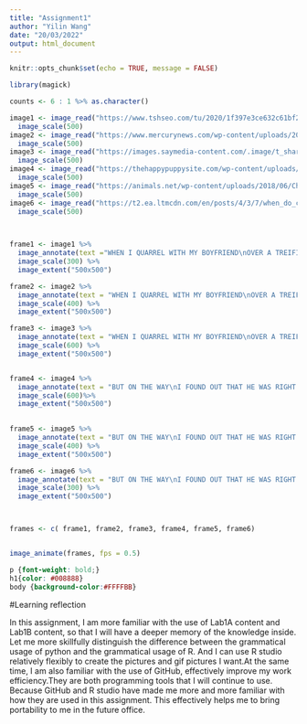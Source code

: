 ---
title: "Assignment1"
author: "Yilin Wang"
date: "20/03/2022"
output: html_document
---

```{r setup, include=FALSE}
knitr::opts_chunk$set(echo = TRUE, message = FALSE)
```
```{r}
library(magick)
```
```{r}

counts <- 6 : 1 %>% as.character()

image1 <- image_read("https://www.tshseo.com/tu/2020/1f397e3ce632c61bf2e11e314c018b0a.jpg") %>%
  image_scale(500)
image2 <- image_read("https://www.mercurynews.com/wp-content/uploads/2020/12/SJM-L-WEDJOAN-12-02-01_79154951.jpg") %>%
  image_scale(500)
image3 <- image_read("https://images.saymedia-content.com/.image/t_share/MTc0OTY4NTc1MDA0NTE3ODI4/a-chihuahua-temperament-the-good-the-bad-and-the-ugly.jpg") %>%
  image_scale(500)
image4 <- image_read("https://thehappypuppysite.com/wp-content/uploads/2018/03/teacup-chihuahua-header-SH.jpg") %>%
  image_scale(500)
image5 <- image_read("https://animals.net/wp-content/uploads/2018/06/Chihuahua-9_long-haired-650x425.jpg") %>%
  image_scale(500)
image6 <- image_read("https://t2.ea.ltmcdn.com/en/posts/4/3/7/when_do_chihuahuas_stop_growing_1734_orig.jpg") %>%
  image_scale(500)

  

frame1 <- image1 %>%
  image_annotate(text ="WHEN I QUARREL WITH MY BOYFRIEND\nOVER A TREIFILE." , size = 20, color = "#880000",gravity = "center") %>%
  image_scale(300) %>%
  image_extent("500x500")

frame2 <- image2 %>%
  image_annotate(text = "WHEN I QUARREL WITH MY BOYFRIEND\nOVER A TREIFILE.", size = 20, color = "#880000",gravity = "center") %>%
  image_scale(400) %>%
  image_extent("500x500")

frame3 <- image3 %>%
  image_annotate(text = "WHEN I QUARREL WITH MY BOYFRIEND\nOVER A TREIFILE.", size = 20,color = "#880000", gravity = "center") %>%
  image_scale(600) %>%
  image_extent("500x500")


frame4 <- image4 %>%
  image_annotate(text = "BUT ON THE WAY\nI FOUND OUT THAT HE WAS RIGHT.", size = 20, color = "#008888",gravity = "center") %>%
  image_scale(600)%>%
  image_extent("500x500")
  

frame5 <- image5 %>%
  image_annotate(text = "BUT ON THE WAY\nI FOUND OUT THAT HE WAS RIGHT.", size = 20, color = "#008888",gravity = "center") %>%
  image_scale(400) %>%
  image_extent("500x500")

frame6 <- image6 %>%
  image_annotate(text = "BUT ON THE WAY\nI FOUND OUT THAT HE WAS RIGHT.", size = 20, color = "#008888",gravity = "center") %>%
  image_scale(300) %>%
  image_extent("500x500")



frames <- c( frame1, frame2, frame3, frame4, frame5, frame6)


image_animate(frames, fps = 0.5)
```
```{css}
p {font-weight: bold;}
h1{color: #008888}
body {background-color:#FFFFBB}
```
#Learning reflection
<p>In this assignment, I am more familiar with the use of Lab1A content and Lab1B content, so that I will have a deeper memory of the knowledge inside. Let me more skillfully distinguish the difference between the grammatical usage of python and the grammatical usage of R. And I can use R studio relatively flexibly to create the pictures and gif pictures I want.At the same time, I am also familiar with the use of GitHub, effectively improve my work efficiency.They are both programming tools that I will continue to use. Because GitHub and R studio have made me more and more familiar with how they are used in this assignment. This effectively helps me to bring portability to me in the future office.</p>